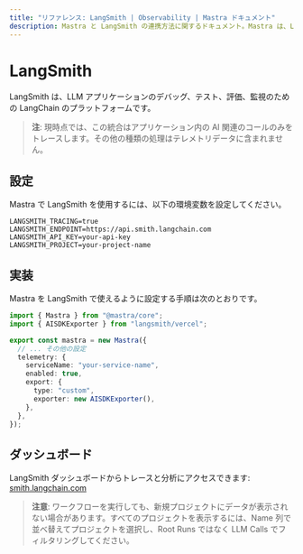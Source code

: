 ```yaml
---
title: "リファレンス: LangSmith | Observability | Mastra ドキュメント"
description: Mastra と LangSmith の連携方法に関するドキュメント。Mastra は、LLM アプリケーションのデバッグ、テスト、評価、監視を行うためのプラットフォームです。
---
```


# LangSmith

LangSmith は、LLM アプリケーションのデバッグ、テスト、評価、監視のための LangChain のプラットフォームです。

> **注**: 現時点では、この統合はアプリケーション内の AI 関連のコールのみをトレースします。その他の種類の処理はテレメトリデータに含まれません。

## 設定

Mastra で LangSmith を使用するには、以下の環境変数を設定してください。

```env
LANGSMITH_TRACING=true
LANGSMITH_ENDPOINT=https://api.smith.langchain.com
LANGSMITH_API_KEY=your-api-key
LANGSMITH_PROJECT=your-project-name
```


## 実装

Mastra を LangSmith で使えるように設定する手順は次のとおりです。

```typescript
import { Mastra } from "@mastra/core";
import { AISDKExporter } from "langsmith/vercel";

export const mastra = new Mastra({
  // ... その他の設定
  telemetry: {
    serviceName: "your-service-name",
    enabled: true,
    export: {
      type: "custom",
      exporter: new AISDKExporter(),
    },
  },
});
```


## ダッシュボード

LangSmith ダッシュボードからトレースと分析にアクセスできます: [smith.langchain.com](https://smith.langchain.com)

> **注意**: ワークフローを実行しても、新規プロジェクトにデータが表示されない場合があります。すべてのプロジェクトを表示するには、Name 列で並べ替えてプロジェクトを選択し、Root Runs ではなく LLM Calls でフィルタリングしてください。